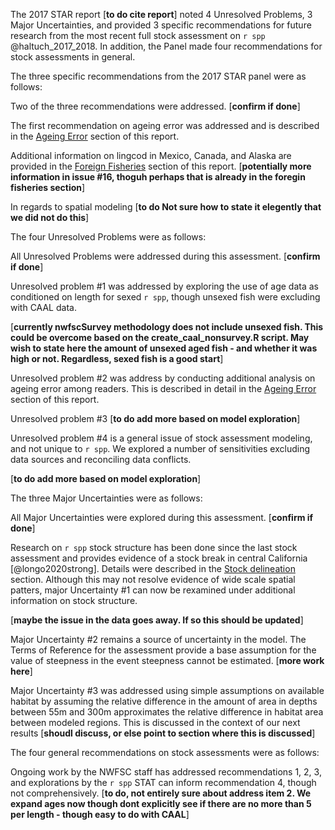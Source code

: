 <!-- Most recent STAR panel and SSC recommendations -->

The 2017 STAR report [**to do cite report**] noted 4 Unresolved Problems, 
3 Major Uncertainties, and provided 3 specific recommendations for future 
research from the most recent full stock assessment on `r spp` @haltuch_2017_2018. 
In addition, the Panel made four recommendations for stock assessments in general. 

The three specific recommendations from the 2017 STAR panel were as follows:

\begin{enumerate}
   
  \item There should be a study to cross-validate age-readings of lingcod 
  among the different laboratories contributing age data to the assessment. 
  It may be necessary to develop laboratory-specific (and possibly year-specific) 
  ageing-error vectors.
  
  \item Available information on lingcod catches, abundance trends, and 
  age-compositions should be acquired from Canadian and Mexican authorities 
  to take an initial step towards a more spatially-comprehensive view of lingcod 
  population trends and dynamics.
  
  \item The next iteration of this assessment could be an update assessment. 
  If a full assessment is done it should explore developing a spatial model 
  that encompasses the northern and southern areas rather than again treating 
  them as independent stocks, as in the current and previous assessments.
  
\end{enumerate}

Two of the three recommendations were addressed. [**confirm if done**]

The first recommendation on ageing error was addressed and is described in the 
[Ageing Error](ageing-precision-and-bias) section of this report. 

Additional information on lingcod in Mexico, Canada, and Alaska are provided in
the [Foreign Fisheries](foreign-fisheries) section of this report. 
[**potentially more information in issue #16, thoguh perhaps that is already
in the foregin fisheries section**]

In regards to spatial modeling [**to do Not sure how to state it elegently 
that we did not do this**]


The four Unresolved Problems were as follows:

\begin{enumerate}
   
  \item The models did not use the available age data sampled from the 
  fishing fleets due to concerns that unsexed fish had been assigned equally 
  to the sexes without regard to length and because of evidence there had 
  been non-random subsampling of fish for age-reading.
  
  \item The available age-readings had been done by at least two laboratories. 
  It was unclear that age-reading protocols had been employed consistently
  
  \item In the northern model the STAT fixed the parameter for female length 
  at age 14 years because when this parameter was freely estimated the model 
  estimated asymptotic selection for the trawl fishery and greatly altered 
  the estimates of spawning biomass. It was unclear what data sources were 
  responsible for this result.
  
  \item Sensitivity analyses for draft versions of both models indicated 
  they were sensitive to underlying structural assumptions such as the starting 
  year for recruitment deviations and which indices were included. Although 
  the revisions to the models developed during the STAR may have lessened the 
  sensitivity of the models by removing sources of tension and keeping the more 
  reliable data, there was not sufficient time during the review to explore the 
  sensitivity of the final base models.
  
\end{enumerate}

All Unresolved Problems were addressed during this assessment. [**confirm if done**]

Unresolved problem #1 was addressed by exploring the use of age data as conditioned 
on length for sexed `r spp`, though unsexed fish were excluding with CAAL data. 

[**currently nwfscSurvey methodology does not include unsexed fish. This could be overcome
based on the create_caal_nonsurvey.R script. May wish to state here the amount of unsexed 
aged fish - and whether it was high or not. Regardless, sexed fish is a good start**]

Unresolved problem #2 was address by conducting additional analysis
on ageing error among readers. This is described in detail in the
[Ageing Error](ageing-precision-and-bias) section of this report.

Unresolved problem #3 [**to do add more based on model exploration**]

Unresolved problem #4 is a general issue of stock assessment modeling, 
and not unique to `r spp`. We explored a number of sensitivities 
excluding data sources and reconciling data conflicts. 

[**to do add more based on model exploration**]

The three Major Uncertainties were as follows:

\begin{enumerate}
   
  \item Stock structure: Aspects of the length- and age-compositions evident 
  in the NWFSC survey data strongly indicate spatial patterns that probably 
  cannot be well mimicked with separate, independent models for the north and the south
  
  \item Key productivity parameters: Neither the northern model nor the 
  southern model were able to estimate the steepness or the female natural 
  mortality parameters given the available data. Values for these key parameters 
  had to be fixed but there is very little knowledge to inform the choice of those 
  values. As such this is a source of considerable uncertainty. During review of 
  this report the STAT suggested that including the age-composition data in the 
  northern base model (data had been removed during the STAR) would allow estimation of M and h.
  
  \item Habitat area, north versus south: The northern and southern base 
  models estimate appreciable differences in the unfished spawning biomass 
  of lingcod (37,974 mt in the north versus 20,462 mt in the south). It is 
  unknown whether such a difference is consistent with the habitat areas 
  suitable to support lingcod in the north versus the south.
  
\end{enumerate}

All Major Uncertainties were explored during this assessment. [**confirm if done**]

Research on `r spp` stock structure has been done since the last stock assessment
and provides evidence of a stock break in central California [@longo2020strong]. Details were 
described in the [Stock delineation](stock-delineation) section. Although this may
not resolve evidence of wide scale spatial patters, major Uncertainty #1 
can now be rexamined under additional information on stock structure. 

[**maybe the issue in the data goes away. If so this should be updated**]

Major Uncertainty #2 remains a source of uncertainty in the model. The Terms of Reference
for the assessment provide a base assumption for the value of steepness in the event 
steepness cannot be estimated. [**more work here**]

Major Uncertainty #3 was addressed using simple assumptions on available habitat 
by assuming the relative difference in the amount of area in depths between 55m and 300m 
approximates the relative difference in habitat area between modeled regions. This is 
discussed in the context of our next results [**shoudl discuss, or else point to section
where this is discussed**]


The four general recommendations on stock assessments were as follows:

\begin{enumerate}
   
  \item Modify the software used to develop length- and age-compositions from PacFIN data so that unsexed fish are flagged rather than including them in compositions after the automatic application of an assumed sex-ratio (e.g., 50:50). If the analysts preparing the composition data need to develop sex-ratio coefficients to accommodate unsexed fish (e.g., by length-bin), the assessment documents should clearly state the methods and data used for this purpose and the resulting sex-ratio coefficients.
  
  \item If assessments use marginal age-compositions the STATs should evaluate whether the raw data are consistent with random sub-sampling from the available lengths. If the ages appear to have been subsampled non-randomly (e.g., no more than 5 fish from any length-bin), the age data should be suitably expanded to reflect the variable sampling fraction.
  
  \item A standard approach for combining conditional age-at-length sample data into annual CAAL compositions should be developed and reviewed. If age data are not selected in proportion to the available lengths, simple aggregation of the ages by length-bin may provide biased views of the overall age-composition and year-class strength.
  
  \item Comprehensively evaluate whether the Triennial survey should be split into early and late segments and the basis for making the decision. The lingcod assessment split the Triennial survey into separate early and late surveys, whereas there was a single Triennial survey in the draft assessment for Pacific ocean perch brought to this STAR.
  
\end{enumerate}

Ongoing work by the NWFSC staff has addressed recommendations 1, 2, 3, and explorations 
by the `r spp` STAT can inform recommendation 4, though not comprehensively. 
[**to do, not entirely sure about address item 2. We expand ages now though dont explicitly see if 
there are no more than 5 per length - though easy to do with CAAL**]


